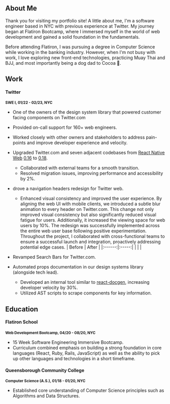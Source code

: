 ## About Me

Thank you for visiting my portfolio site! A little about me, I'm a software engineer based in NYC with previous experience at Twitter. My journey began at Flatiron Bootcamp, where I immersed myself in the world of web development and gained a solid foundation in the fundamentals.

Before attending Flatiron, I was pursuing a degree in Computer Science while working in the banking industry. However, when I'm not busy with work, I love exploring new front-end technologies, practicing Muay Thai and BJJ, and most importantly being a dog dad to Cocoa 🐶.

<CustomImage
  src="https://raw.githubusercontent.com/antman999/portfolio-data/main/images/cocoa.JPG"
  alt="A picture of cocoa (brown weiner dog) and I"
  priority={true}
/>

## Work

#### Twitter

<small>**SWE I, 01/22 - 02/23, NYC**</small>

- One of the owners of the design system library that powered customer facing components on Twitter.com
- Provided on-call support for 160+ web engineers.
- Worked closely with other owners and stakeholders to address pain-points and improve developer experience and velocity.
- Upgraded Twitter.com and seven adjacent codebases from [React Native Web](https://github.com/necolas/react-native-web) [0.16](https://github.com/necolas/react-native-web/releases/tag/0.17.0) to [0.18](https://github.com/necolas/react-native-web/releases/tag/0.18.0).
  - Collaborated with external teams for a smooth transition.
  - Resolved migration issues, improving performance and accessibility by 2%.
- drove a navigation headers redesign for Twitter web.

  - Enhanced visual consistency and improved the user experience. By aligning the web UI with mobile clients, we introduced a subtle blur animation to every header on Twitter.com. This change not only improved visual consistency but also significantly reduced visual fatigue for users. Additionally, it increased the viewing space for web users by 10%.
    The redesign was successfully implemented across the entire web user base following positive experimentation. Throughout the project, I collaborated with cross-functional teams to ensure a successful launch and integration, proactively addressing potential edge cases.
    | Before | After |
    |:------:|:-----:|
    | <CustomImage
          src="https://raw.githubusercontent.com/antman999/portfolio-data/main/images/before-header.png"
          alt="Before header design"
          priority={true}
        />| <CustomImage
      src="https://raw.githubusercontent.com/antman999/portfolio-data/main/images/after-header.png"
      alt="After Header design"
      priority={true}
    /> |

- Revamped Search Bars for Twitter.com.

- Automated props documentation in our design systems library (alongside tech lead).
  - Developed an internal tool similar to [react-docgen](https://github.com/reactjs/react-docgen), increasing developer velocity by 30%.
  - Utilized AST scripts to scrape components for key information.

## Education

#### Flatiron School

<small>**Web Development Bootcamp, 04/20 - 08/20, NYC**</small>

- 15 Week Software Engineering Immersive Bootcamp.
- Curriculum combined emphasis on building a strong foundation in core languages (React, Ruby, Rails, JavaScript) as well as the ability to pick up other languages and technologies in a short timeframe.

#### Queensborough Community College

<small>**Computer Science (A.S.), 01/18 - 01/20, NYC**</small>

- Established core understanding of Computer Science principles such as Algorithms and Data Structures.
